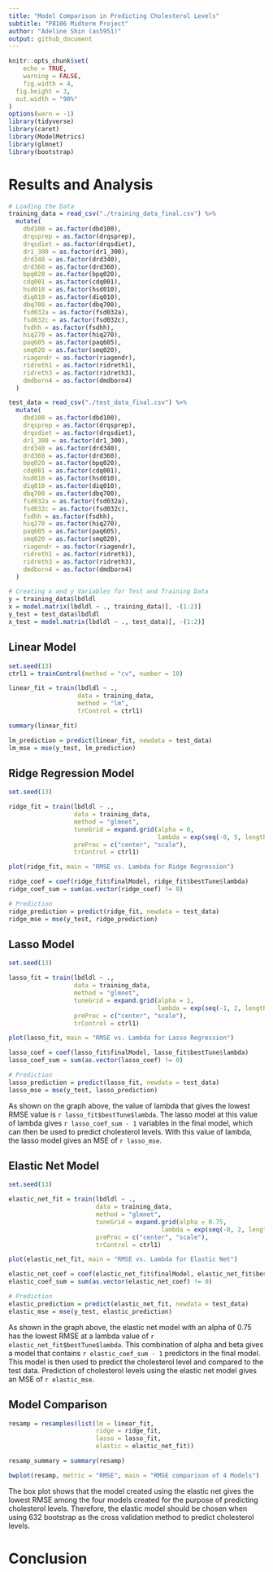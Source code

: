 ```yaml
---
title: "Model Comparison in Predicting Cholesterol Levels"
subtitle: "P8106 Midterm Project"
author: "Adeline Shin (as5951)"
output: github_document
---
```


```r
knitr::opts_chunk$set(
	echo = TRUE,
	warning = FALSE,
	fig.width = 4, 
  fig.height = 3,
  out.width = "90%"
)
options(warn = -1)
library(tidyverse)
library(caret)
library(ModelMetrics)
library(glmnet)
library(bootstrap)
```

# Results and Analysis
```r
# Loading the Data
training_data = read_csv("./training_data_final.csv") %>% 
  mutate(
    dbd100 = as.factor(dbd100),
    drqsprep = as.factor(drqsprep),
    drqsdiet = as.factor(drqsdiet),
    dr1_300 = as.factor(dr1_300),
    drd340 = as.factor(drd340),
    drd360 = as.factor(drd360),
    bpq020 = as.factor(bpq020),
    cdq001 = as.factor(cdq001),
    hsd010 = as.factor(hsd010),
    diq010 = as.factor(diq010),
    dbq700 = as.factor(dbq700),
    fsd032a = as.factor(fsd032a),
    fsd032c = as.factor(fsd032c),
    fsdhh = as.factor(fsdhh),
    hiq270 = as.factor(hiq270),
    paq605 = as.factor(paq605),
    smq020 = as.factor(smq020),
    riagendr = as.factor(riagendr),
    ridreth1 = as.factor(ridreth1),
    ridreth3 = as.factor(ridreth3),
    dmdborn4 = as.factor(dmdborn4)
  )

test_data = read_csv("./test_data_final.csv") %>% 
  mutate(
    dbd100 = as.factor(dbd100),
    drqsprep = as.factor(drqsprep),
    drqsdiet = as.factor(drqsdiet),
    dr1_300 = as.factor(dr1_300),
    drd340 = as.factor(drd340),
    drd360 = as.factor(drd360),
    bpq020 = as.factor(bpq020),
    cdq001 = as.factor(cdq001),
    hsd010 = as.factor(hsd010),
    diq010 = as.factor(diq010),
    dbq700 = as.factor(dbq700),
    fsd032a = as.factor(fsd032a),
    fsd032c = as.factor(fsd032c),
    fsdhh = as.factor(fsdhh),
    hiq270 = as.factor(hiq270),
    paq605 = as.factor(paq605),
    smq020 = as.factor(smq020),
    riagendr = as.factor(riagendr),
    ridreth1 = as.factor(ridreth1),
    ridreth3 = as.factor(ridreth3),
    dmdborn4 = as.factor(dmdborn4)
  )

# Creating x and y Variables for Test and Training Data
y = training_data$lbdldl
x = model.matrix(lbdldl ~ ., training_data)[, -(1:2)]
y_test = test_data$lbdldl
x_test = model.matrix(lbdldl ~ ., test_data)[, -(1:2)]
```

## Linear Model
```r
set.seed(13)
ctrl1 = trainControl(method = "cv", number = 10)

linear_fit = train(lbdldl ~ .,
                   data = training_data,
                   method = "lm",
                   trControl = ctrl1)

summary(linear_fit)

lm_prediction = predict(linear_fit, newdata = test_data)
lm_mse = mse(y_test, lm_prediction)
```


## Ridge Regression Model
```r
set.seed(13)

ridge_fit = train(lbdldl ~ .,
                  data = training_data,
                  method = "glmnet",
                  tuneGrid = expand.grid(alpha = 0, 
                                         lambda = exp(seq(-0, 5, length=100))),
                  preProc = c("center", "scale"),
                  trControl = ctrl1)

plot(ridge_fit, main = "RMSE vs. Lambda for Ridge Regression")

ridge_coef = coef(ridge_fit$finalModel, ridge_fit$bestTune$lambda)
ridge_coef_sum = sum(as.vector(ridge_coef) != 0)

# Prediction
ridge_prediction = predict(ridge_fit, newdata = test_data)
ridge_mse = mse(y_test, ridge_prediction)
```


## Lasso Model
```r
set.seed(13)

lasso_fit = train(lbdldl ~ .,
                  data = training_data,
                  method = "glmnet",
                  tuneGrid = expand.grid(alpha = 1, 
                                         lambda = exp(seq(-1, 2, length=100))),
                  preProc = c("center", "scale"),
                  trControl = ctrl1)

plot(lasso_fit, main = "RMSE vs. Lambda for Lasso Regression")

lasso_coef = coef(lasso_fit$finalModel, lasso_fit$bestTune$lambda)
lasso_coef_sum = sum(as.vector(lasso_coef) != 0)

# Prediction
lasso_prediction = predict(lasso_fit, newdata = test_data)
lasso_mse = mse(y_test, lasso_prediction)
```

As shown on the graph above, the value of lambda that gives the lowest RMSE value is `r lasso_fit$bestTune$lambda`. The lasso model at this value of lambda gives `r lasso_coef_sum - 1` variables in the final model, which can then be used to predict cholesterol levels. With this value of lambda, the lasso model gives an MSE of `r lasso_mse`. 

## Elastic Net Model
```r
set.seed(13)

elastic_net_fit = train(lbdldl ~ .,
                        data = training_data,
                        method = "glmnet",
                        tuneGrid = expand.grid(alpha = 0.75, 
                                          lambda = exp(seq(-0, 2, length=100))),
                        preProc = c("center", "scale"),
                        trControl = ctrl1)

plot(elastic_net_fit, main = "RMSE vs. Lambda for Elastic Net")

elastic_net_coef = coef(elastic_net_fit$finalModel, elastic_net_fit$bestTune$lambda)
elastic_coef_sum = sum(as.vector(elastic_net_coef) != 0)

# Prediction
elastic_prediction = predict(elastic_net_fit, newdata = test_data)
elastic_mse = mse(y_test, elastic_prediction)
```

As shown in the graph above, the elastic net model with an alpha of 0.75 has the lowest RMSE at a lambda value of `r elastic_net_fit$bestTune$lambda`. This combination of alpha and beta gives a model that contains `r elastic_coef_sum - 1` predictors in the final model. This model is then used to predict the cholesterol level and compared to the test data. Prediction of cholesterol levels using the elastic net model gives an MSE of `r elastic_mse`. 

## Model Comparison
```r
resamp = resamples(list(lm = linear_fit,
                        ridge = ridge_fit,
                        lasso = lasso_fit,
                        elastic = elastic_net_fit))

resamp_summary = summary(resamp)

bwplot(resamp, metric = "RMSE", main = "RMSE comparison of 4 Models")
```

The box plot shows that the model created using the elastic net gives the lowest RMSE among the four models created for the purpose of predicting cholesterol levels. Therefore, the elastic model should be chosen when using 632 bootstrap as the cross validation method to predict cholesterol levels.

# Conclusion


